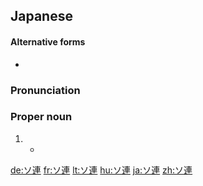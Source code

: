==Japanese==
{{ja-kanjitab|れん|yomi=o|sort=それん}}

====Alternative forms====
* {{qualifier|rare}} {{ja-l|蘇連}}

===Pronunciation===
{{ja-pron|acc=a|ソれん}}

===Proper noun===
{{ja-pos|proper|ソれん}}

# {{abbreviation of|ソビエト連邦||the [[Soviet Union]]|tr=Sobieto Renpou|lang=ja|sort=それん}}
#* {{quote-book|author={{w|Motohiro Katou}}|title={{lang|ja|Q.E.D. 証明終了}}|trans-title={{w|Q.E.D. (manga)|Q.E.D. Quod Erat Demonstrandum}}|location=Tokyo|publisher=Kodansha|date=September 16 1999|isbn=4-06-333696-4|volume=4|page=90|passage={{ja-usex|'''ソ連'''が崩%壊して東%西%冷%戦は終わったんだ|'''ソれん''' が ほう%かいして とう%ざい% れい%せん は おわったんだ|It's 'cuz the '''Soviet Union''' collapsed and the Cold War ended}}}}

[[de:ソ連]]
[[fr:ソ連]]
[[lt:ソ連]]
[[hu:ソ連]]
[[ja:ソ連]]
[[zh:ソ連]]